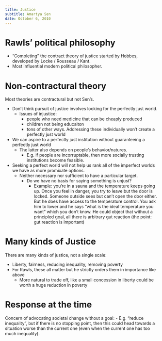 ```yaml
---
title: Justice
subtitle: Amartya Sen
date: October 6, 2010
---
```


# Rawls' political philosophy
- "Completing" the contract theory of justice started by Hobbes, developed by 
  Locke / Rousseau / Kant.
- Most influential modern political philosopher.

# Non-contractural theory
Most theories are contractural but not Sen's.

- Don't think pursuit of justice involves looking for the perfectly just world.
  - Issues of injustice:
    - people who need medicine that can be cheaply produced
    - children not being educaiton
    - tons of other ways. Addressing these individually won't create a perfectly 
      just world
- We can aspire to a perfectly just institution without guaranteeing a 
  perfectly just world
  - The latter also depends on people's behavior/natures.
    - E.g. if people are incorruptable, then more socially trusting institutions 
      become feasible.
- Seeking a perfect world will not help us rank all of the imperfect worlds we 
  have as more promixate options.
  - Neither necessary nor sufficient to have a particular target.
    - Do we have no basis for saying something is unjust?
      - Example: you're in a sauna and the temperature keeps going up. Once you 
        feel in danger, you try to leave but the door is locked. Someone outside 
        sees but can't open the door either. But he does have access to the 
        temperature control. You ask him to lower and he says "what is the ideal 
        temperature you want" which you don't know. He could object that without 
        a principled goal, all there is arbitrary gut reaction (the point: gut 
        reaction is important)

# Many kinds of Justice
There are many kinds of justice, not a single scale:

- Liberty, fairness, reducing inequality, removing poverty
- For Rawls, these all matter but he strictly orders them in importance like 
  above
  - More natural to trade off, like a small concession in liberty could be worth 
    a huge reduction in poverty

# Response at the time

Concern of advocating societal change without a goal:
- E.g. "reduce inequality", but if there is no stopping point, then this could 
  head towards a situation worse than the current one (even when the current one 
  has too much inequality).
